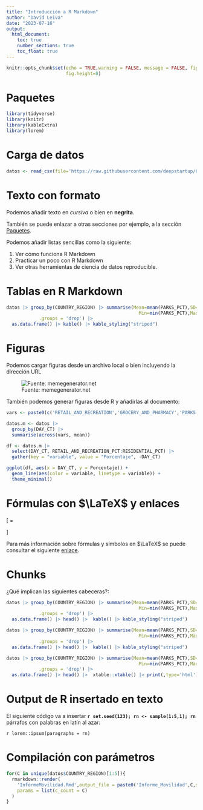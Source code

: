 ```yaml
---
title: "Introducción a R Markdown"
author: "David Leiva"
date: "2023-07-16"
output: 
  html_document:
    toc: true
    number_sections: true
    toc_float: true
---
```


```r
knitr::opts_chunk$set(echo = TRUE,warning = FALSE, message = FALSE, fig.width=8,
                      fig.height=8)
```

# Paquetes

```r
library(tidyverse)
library(knitr)
library(kableExtra)
library(lorem)
```


# Carga de datos

```r
datos <- read_csv(file='https://raw.githubusercontent.com/deepstartup/COVID-19-Community-Mobility-Dataset/master/world_mobility_with_covid_infection_count.csv')
```


# Texto con formato

Podemos añadir texto en *cursiva* o bien en __negrita__.

También se puede enlazar a otras secciones por ejemplo, a la sección  [Paquetes].

Podemos añadir listas sencillas como la siguiente:

1. Ver cómo funciona R Markdown
2. Practicar un poco con R Markdown
3. Ver otras herramientas de ciencia de datos reproducible.


# Tablas en R Markdown

```r
datos |> group_by(COUNTRY_REGION) |> summarise(Mean=mean(PARKS_PCT),SD=sd(PARKS_PCT),
                                                 Min=min(PARKS_PCT),Max=max(PARKS_PCT),
            .groups = 'drop') |>
  as.data.frame() |> kable() |> kable_styling("striped")
```


# Figuras

Podemos cargar figuras desde un archivo local o bien incluyendo la dirección URL

![Fuente: memegenerator.net](https://img.memegenerator.net/images/7737583.jpg)

También podemos generar figuras desde R y añadirlas al documento:

```r
vars <- paste0(c('RETAIL_AND_RECREATION','GROCERY_AND_PHARMACY','PARKS','TRANSIT_STATIONS','WORKPLACES','RESIDENTIAL'),'_PCT')

datos.m <- datos |> 
  group_by(DAY_CT) |> 
  summarise(across(vars, mean))

df <- datos.m |>
  select(DAY_CT, RETAIL_AND_RECREATION_PCT:RESIDENTIAL_PCT) |>
  gather(key = "variable", value = "Porcentaje", -DAY_CT)

ggplot(df, aes(x = DAY_CT, y = Porcentaje)) + 
  geom_line(aes(color = variable, linetype = variable)) +
  theme_minimal()
```

# Fórmulas con $\LaTeX$ y enlaces

\[ \begin{pmatrix}
y_1 \\ y_2 \\ \vdots \\ y_n
\end{pmatrix} = 
\begin{pmatrix} 
1 & x_1\\
1 & x_2\\
\vdots & \vdots\\
1 & x_n
\end{pmatrix}
\begin{pmatrix} 
\beta_0\\
\beta_1
\end{pmatrix}
\begin{pmatrix}
e_1 \\ e_2 \\ \vdots \\ e_n
\end{pmatrix}
\]

Para más información sobre fórmulas y símbolos en $\LaTeX$ se puede consultar el siguiente [enlace](https://en.wikibooks.org/wiki/LaTeX/Mathematics).


# Chunks

¿Qué implican las siguientes cabeceras?:

```r
datos |> group_by(COUNTRY_REGION) |> summarise(Mean=mean(PARKS_PCT),SD=sd(PARKS_PCT),
                                                 Min=min(PARKS_PCT),Max=max(PARKS_PCT),
            .groups = 'drop') |>
  as.data.frame() |> head() |>  kable() |> kable_styling("striped")
```

```r
datos |> group_by(COUNTRY_REGION) |> summarise(Mean=mean(PARKS_PCT),SD=sd(PARKS_PCT),
                                                 Min=min(PARKS_PCT),Max=max(PARKS_PCT),
            .groups = 'drop') |>
  as.data.frame() |> head() |>  kable() |> kable_styling("striped")
```

```r
datos |> group_by(COUNTRY_REGION) |> summarise(Mean=mean(PARKS_PCT),SD=sd(PARKS_PCT),
                                                 Min=min(PARKS_PCT),Max=max(PARKS_PCT),
            .groups = 'drop') |>
  as.data.frame() |> head() |>  xtable::xtable() |> print(,type='html')
```


# Output de R insertado en texto

El siguiente código va a insertar **`r set.seed(123); rn <- sample(1:5,1); rn`** párrafos con palabras en latín al azar:

`r lorem::ipsum(paragraphs = rn)`

# Compilación con parámetros

```r
for(C in unique(datos$COUNTRY_REGION)[1:5]){
  rmarkdown::render(
    'InformeMovilidad.Rmd',output_file = paste0('Informe_Movilidad',C,sep='_'),
    params = list(c_count = C)
  )
}
```




